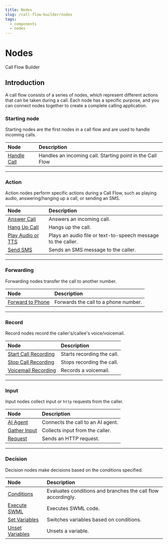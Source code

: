 ```yaml
---
title: Nodes
slug: /call-flow-builder/nodes
tags:
  - components
  - nodes
---
```


# Nodes

<Subtitle>Call Flow Builder</Subtitle>

## Introduction

A call flow consists of a series of nodes, which represent different actions that can be taken during a call. 
Each node has a specific purpose, and you can connect nodes together to create a complete calling application.

### Starting node

Starting nodes are the first nodes in a call flow and are used to handle incoming calls.

| Node                                    | Description                                               |
|:---------------------------------------------|:----------------------------------------------------------|
| [Handle Call](/call-flow-builder/handle-call) | Handles an incoming call. Starting point in the Call Flow |

---

### Action

Action nodes perform specific actions during a Call Flow, such as playing audio, answering/hanging up a call, or sending an SMS.

| Node                                                | Description                                                  |
|:---------------------------------------------------------|:-------------------------------------------------------------|
| [Answer Call](/call-flow-builder/answer-call)             | Answers an incoming call.                                    |
| [Hang Up Call](/call-flow-builder/hangup-call)            | Hangs up the call.                                           |
| [Play Audio or TTS](/call-flow-builder/play-audio-or-tts) | Plays an audio file or text-to-speech message to the caller. |
| [Send SMS](/call-flow-builder/send_sms)                   | Sends an SMS message to the caller.                          |


---

### Forwarding

Forwarding nodes transfer the call to another number.

| Node                                              | Description                          |
|:-------------------------------------------------------|:-------------------------------------|
| [Forward to Phone](/call-flow-builder/forward-to-phone) | Forwards the call to a phone number. |

---

### Record

Record nodes record the caller's/callee's voice/voicemail.

| Node                                                      | Description                |
|:---------------------------------------------------------------|:---------------------------|
| [Start Call Recording](/call-flow-builder/start-call-recording) | Starts recording the call. |
| [Stop Call Recording](/call-flow-builder/stop-call-recording)   | Stops recording the call.  |
| [Voicemail Recording](/call-flow-builder/voicemail-recording)   | Records a voicemail.       |


---

### Input

Input nodes collect input or `http` requests from the caller.

| Node                                      | Description                       |
|:-----------------------------------------------|:----------------------------------|
| [AI Agent](/call-flow-builder/ai-agent)         | Connects the call to an AI agent. |
| [Gather Input](/call-flow-builder/gather-input) | Collects input from the caller.   |
| [Request](/call-flow-builder/request)           | Sends an HTTP request.            |

---

### Decision

Decision nodes make decisions based on the conditions specified.

| Node                                            | Description                                                  |
|:-----------------------------------------------------|:-------------------------------------------------------------|
| [Conditions](/call-flow-builder/conditions)           | Evaluates conditions and branches the call flow accordingly. |
| [Execute SWML](/call-flow-builder/execute-swml)       | Executes SWML code.                                          |
| [Set Variables](/call-flow-builder/set-variables)     | Switches variables based on conditions.                      |
| [Unset Variables](/call-flow-builder/unset-variables) | Unsets a variable.                                           |

